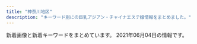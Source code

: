```yaml
---
title: "神奈川地区"
description: "キーワード別にの巨乳アジアン・チャイナエステ嬢情報をまとめました。"
---
```


新着画像と新着キーワードをまとめています。
2021年06月04日の情報です。

<DmmAffiliateIns />
<KeywordTable
  shops={
    [
    {
        "name": "\u6e05\u6c34\u6e7e",
        "station": "\u6e58\u5357\u53f0\u99c5\u897f\u53e3",
        "keywords": {},
        "img_links": [
            "http://vinerty.xyz/templets/default/picture/rec1.png",
            "http://vinerty.xyz/templets/default/picture/staff_t.jpg",
            "http://vinerty.xyz/uploads/210424/1-210424092F2349.jpg",
            "http://vinerty.xyz/uploads/210414/1-210414154313312.jpg",
            "http://vinerty.xyz/uploads/180620/1-1P62010154K00.png",
            "http://vinerty.xyz/uploads/210414/1-21041415424K61.jpg",
            "http://vinerty.xyz/uploads/180620/1-1P62010193X63.jpg",
            "http://vinerty.xyz/templets/default/picture/interior_t.jpg",
            "http://vinerty.xyz/uploads/210414/1-21041416305D18.jpg",
            "http://vinerty.xyz/uploads/210414/1-210414154346291.png",
            "http://vinerty.xyz/templets/default/picture/head.jpg",
            "http://vinerty.xyz/uploads/210414/1-2104141542145O.jpg",
            "http://vinerty.xyz/templets/default/picture/news.jpg"
        ],
        "url": "http://vinerty.xyz/"
    },
    {
        "img_links": [
            "http://tenshinokoi.es-come.net/girls/kana1.jpg",
            "http://tenshinokoi.es-come.net/img/sumire1.jpg",
            "http://tenshinokoi.es-come.net/girls/misaki1.jpg",
            "http://tenshinokoi.es-come.net/girls/risa1.jpg",
            "http://tenshinokoi.es-come.net/girls/hiromi1.jpg",
            "http://tenshinokoi.es-come.net/img/header02.jpg",
            "http://tenshinokoi.es-come.net/girls/riri1.jpg",
            "http://tenshinokoi.es-come.net/images/info2.jpg",
            "http://tenshinokoi.es-come.net/images/qr.jpg",
            "http://tenshinokoi.es-come.net/i/80/yuna1.jpg",
            "http://tenshinokoi.es-come.net/images/infobar.png",
            "http://tenshinokoi.es-come.net/i/120/sumire1.jpg",
            "http://tenshinokoi.es-come.net/img/header00.jpg",
            "http://tenshinokoi.es-come.net/i/80/risa1.jpg",
            "http://tenshinokoi.es-come.net/images/info1.jpg",
            "http://tenshinokoi.es-come.net/img/yuyu1.jpg",
            "http://tenshinokoi.es-come.net/i/120/yuyu1.jpg",
            "http://tenshinokoi.es-come.net/images/therapistbar.png",
            "http://tenshinokoi.es-come.net/img/risa1.jpg",
            "http://tenshinokoi.es-come.net/images/share/tel.png",
            "http://tenshinokoi.es-come.net/girls/yuki1.jpg",
            "http://tenshinokoi.es-come.net/img/header01.jpg",
            "http://tenshinokoi.es-come.net/images/shishubar.png",
            "http://tenshinokoi.es-come.net/girls/yurika1.jpg",
            "http://tenshinokoi.es-come.net/i/120/risa1.jpg",
            "http://tenshinokoi.es-come.net/images/share/sp-kp2.png",
            "http://tenshinokoi.es-come.net/girls/sumire1.jpg",
            "http://tenshinokoi.es-come.net/i/80/yuyu1.jpg",
            "http://tenshinokoi.es-come.net/images/share/pickup.png",
            "http://tenshinokoi.es-come.net/girls/yuyu1.jpg",
            "http://tenshinokoi.es-come.net/i/80/sumire1.jpg",
            "http://tenshinokoi.es-come.net/i/120/yuna1.jpg"
        ],
        "station": "\u8305\u30f6\u5d0e\u99c5\u5357\u53e3",
        "name": "\u5929\u4f7f\u306e\u604b",
        "url": "http://tenshinokoi.es-come.net/",
        "keywords": {}
    },
    {
        "url": "http://hana-tobira.xyz/",
        "keywords": {
            "C": 13
        },
        "img_links": [
            "http://hana-tobira.xyz/images/mobile.jpg",
            "http://hana-tobira.xyz/images/g4.jpg",
            "http://hana-tobira.xyz/images/tite-staff.jpg",
            "http://hana-tobira.xyz/images/end.png",
            "http://hana-tobira.xyz/images/g6.jpg",
            "http://hana-tobira.xyz/images/tite-link.jpg",
            "http://hana-tobira.xyz/images/tite-i.png",
            "http://hana-tobira.xyz/images/g2.jpg",
            "http://hana-tobira.xyz/images/g.jpg",
            "http://hana-tobira.xyz/images/g7.jpg",
            "http://hana-tobira.xyz/images/pickup_t.jpg",
            "http://hana-tobira.xyz/images/g5.jpg"
        ],
        "station": "JR\u85e4\u6ca2\u99c5\u5357\u53e3",
        "name": "\u82b1\u306e\u6249"
    },
    {
        "img_links": [
            "http://treat-rlx.com/pic/topimg3.png",
            "http://treat-rlx.com/img/ttl_staff.jpg",
            "http://treat-rlx.com/pic/topimg1.png",
            "http://treat-rlx.com/staff/aya/01mb.jpg",
            "http://treat-rlx.com/i/files/homeimg.jpg",
            "http://treat-rlx.com/staff/aya/01.jpg",
            "http://treat-rlx.com/pic/topimg2.png",
            "http://treat-rlx.com/img/ttl_mobile.png",
            "http://treat-rlx.com/pic/head.jpg",
            "http://treat-rlx.com/staff/mika/01.jpg",
            "http://treat-rlx.com/img/ttl_rec.png",
            "http://treat-rlx.com/pic/topimg4.png",
            "http://treat-rlx.com/pic/topimg5.png",
            "http://treat-rlx.com/staff/mika/01mb.jpg",
            "http://treat-rlx.com/img/att.png"
        ],
        "keywords": {
            "C": 11
        },
        "name": "\u798f\u7e01",
        "station": "\u5584\u884c\u99c5\u6771\u53e3",
        "url": "http://treat-rlx.com/"
    },
    {
        "station": "\u5929\u738b\u753a\u99c5\u5357\u53e3",
        "name": "\u990a\u751f\u5802",
        "keywords": {
            "C": 12
        },
        "img_links": [
            "http://es-treat.com/staff/emi/01.jpg",
            "http://es-treat.com/staff/remi/01mb.jpg",
            "http://es-treat.com/staff/rie/01mb.jpg",
            "http://es-treat.com/img/tel.jpg",
            "http://es-treat.com/pic/topimg1.jpg",
            "http://es-treat.com/staff/remi/01.jpg",
            "http://es-treat.com/staff/yuri/01mb.jpg",
            "http://es-treat.com/staff/nana/01mb.jpg",
            "http://es-treat.com/img/acs.jpg",
            "http://es-treat.com/pic/head.jpg",
            "http://es-treat.com/img/ttl_staff.png",
            "http://es-treat.com/staff/yuri/01.jpg",
            "http://es-treat.com/staff/nana/01.jpg",
            "http://es-treat.com/staff/emi/01mb.jpg",
            "http://es-treat.com/staff/rie/01.jpg"
        ],
        "url": "http://es-treat.com/"
    },
    {
        "img_links": [
            "http://es-hanabi.xyz/images/zi_staff.png",
            "http://es-hanabi.xyz/images/top.jpg",
            "http://es-hanabi.xyz/images/r5.jpg",
            "http://es-hanabi.xyz/images/g3.jpg",
            "http://es-hanabi.xyz/images/g0.jpg",
            "http://es-hanabi.xyz/images/r7.jpg",
            "http://es-hanabi.xyz/images/new1.jpg",
            "http://es-hanabi.xyz/images/r1.jpg",
            "http://es-hanabi.xyz/images/g1.jpg",
            "http://es-hanabi.xyz/images/mobile.png",
            "http://es-hanabi.xyz/images/r2.jpg",
            "http://es-hanabi.xyz/images/g2.jpg",
            "http://es-hanabi.xyz/images/r8.jpg",
            "http://es-hanabi.xyz/images/r6.jpg",
            "http://es-hanabi.xyz/images/g4.jpg",
            "http://es-hanabi.xyz/images/g5.jpg"
        ],
        "url": "http://es-hanabi.xyz/",
        "name": "\u30cf\u30ca\u30d3",
        "station": "JR\u5e73\u585a\u99c5\u897f\u53e3",
        "keywords": {
            "C": 7
        }
    },
    {
        "url": "https://174018370.wixsite.com/mysite-5/",
        "img_links": [
            "https://static.wixstatic.com/media/fa16f5_c5eb62e882bb4223841ed94f9c0e4c94~mv2.jpg",
            "https://static.wixstatic.com/media/fa16f5_86eb1c796f8c4331b4c38b69cda1b743~mv2.jpg",
            "https://static.wixstatic.com/media/fa16f5_10bb2bee15cc4bae8e5cb63703e45c70~mv2.jpg"
        ],
        "station": "JR\u85e4\u6ca2\u99c5\u5357\u53e3",
        "name": "\u30a2\u30eb\u30b9",
        "keywords": {
            "F": 1,
            "\u30bb\u30af\u30b7\u30fc": 5,
            "84": 4,
            "87": 5
        }
    },
    {
        "keywords": {},
        "img_links": [
            "http://www.hamabei.com/images/buttona_03.jpg",
            "http://www.hamabei.com/images/yuka1.jpg",
            "http://www.hamabei.com/images/giral009.jpg",
            "http://www.hamabei.com/images/giral014.jpg",
            "http://www.hamabei.com/images/buttona_05.jpg",
            "http://www.hamabei.com/images/buttona_07.jpg",
            "http://www.hamabei.com/images/miki1.jpg",
            "http://www.hamabei.com/images/nana1.jpg",
            "http://www.hamabei.com/images/kaori1.jpg",
            "http://www.hamabei.com/images/buttona_06.jpg",
            "http://www.hamabei.com/images/buttona_08.jpg",
            "http://www.hamabei.com/images/qr.jpg",
            "http://www.hamabei.com/images/giral015.jpg",
            "http://www.hamabei.com/images/giral012.jpg",
            "http://www.hamabei.com/images/giral007.jpg",
            "http://www.hamabei.com/images/buttona_04.jpg"
        ],
        "station": "JR\u8305\u30f6\u5d0e\u99c5\u5357\u53e3",
        "name": "\u6d5c\u8fba\u306e\u604b",
        "url": "http://www.hamabei.com/"
    },
    {
        "keywords": {
            "D": 15,
            "86": 12,
            "87": 3,
            "85": 3,
            "C": 3
        },
        "name": "\u8ffd\u6d5c\u30de\u30c3\u30b5\u30fc\u30b8",
        "img_links": [
            "http://oppama.iest.info/images/s_news.png",
            "http://oppama.iest.info/images/room5.jpg",
            "http://oppama.iest.info/photos/sites/10/2018/07/2018073109281759.jpg",
            "http://oppama.iest.info/photos/sites/10/2018/07/2018073109281797.jpg",
            "http://oppama.iest.info/photos/sites/10/2018/05/2018053009323372.jpg",
            "http://oppama.iest.info/images/room4.jpg",
            "http://oppama.iest.info/images/room6.jpg",
            "http://oppama.iest.info/images/s_news2.png",
            "http://oppama.iest.info/photos/sites/10/2018/05/2018053009323253.jpg",
            "http://oppama.iest.info/images/mobile.png",
            "http://oppama.iest.info/photos/sites/10/2018/05/2018053009323210.jpg",
            "http://oppama.iest.info/images/top.jpg",
            "http://oppama.iest.info/photos/sites/10/2018/05/2018053009323272.jpg",
            "http://oppama.iest.info/images/s_pick.png",
            "http://oppama.iest.info/images/l1.jpg",
            "http://cdn.dino-es.com/images/allpics/KL77e92f55838704c7de0a1eb6ca2a81a0/4ec1d6974658a8b101911755e5d05691.jpg",
            "http://cdn.dino-es.com/images/logo/150x40DinoEs.png",
            "http://cdn.dino-es.com/images/line.jpg",
            "http://oppama.iest.info/photos/sites/10/2018/07/2018073109281781.jpg",
            "http://oppama.iest.info/images/room3.jpg",
            "http://oppama.iest.info/images/room1.jpg",
            "http://oppama.iest.info/images/s_staff.jpg",
            "http://oppama.iest.info/photos/sites/10/2018/07/2018073109281695.jpg",
            "http://oppama.iest.info/images/room2.jpg",
            "http://oppama.iest.info/images/bj3.jpg",
            "http://oppama.iest.info/photos/sites/10/2018/07/2018073109281740.jpg"
        ],
        "url": "http://oppama.iest.info/",
        "station": "\u8ffd\u6d5c\u99c5"
    },
    {
        "keywords": {},
        "station": "\u79e6\u91ce\u99c5\u5317\u53e3",
        "name": "\u5143\u6c17\u3082\u308a\u3082\u308a",
        "img_links": [
            "http://genkimorimori.ies.bz/images/g7.jpg",
            "http://genkimorimori.ies.bz/images/s_cosplay.jpg",
            "http://genkimorimori.ies.bz/images/info2.jpg",
            "http://genkimorimori.ies.bz/images/g14.jpg",
            "http://genkimorimori.ies.bz/photos/sites/68/2021/04/2021042706555628.jpg",
            "http://genkimorimori.ies.bz/photos/sites/68/2020/12/2020121003212539.jpg",
            "http://genkimorimori.ies.bz/photos/sites/68/2021/03/2021031903185869.jpg",
            "http://genkimorimori.ies.bz/photos/sites/68/2021/01/2021011903470168.jpg",
            "http://genkimorimori.ies.bz/images/top.jpg",
            "http://genkimorimori.ies.bz/photos/sites/68/2020/12/2020120703525262.jpg",
            "http://genkimorimori.ies.bz/photos/sites/68/2020/11/2020110308572993.jpg",
            "http://genkimorimori.ies.bz/images/mobile.jpg",
            "http://genkimorimori.ies.bz/images/g11.jpg",
            "http://genkimorimori.ies.bz/photos/sites/68/2020/11/2020110308572868.jpg",
            "http://genkimorimori.ies.bz/images/s_link.jpg",
            "http://genkimorimori.ies.bz/images/dairy1.jpg",
            "http://genkimorimori.ies.bz/images/info.jpg",
            "http://genkimorimori.ies.bz/images/1.jpg",
            "http://genkimorimori.ies.bz/photos/sites/68/2020/12/202012150154361.jpg",
            "http://genkimorimori.ies.bz/photos/sites/68/2021/05/2021052907065867.jpg",
            "http://genkimorimori.ies.bz/images/s_staff.jpg",
            "http://genkimorimori.ies.bz/images/g13.jpg",
            "http://genkimorimori.ies.bz/images/2.jpg",
            "http://genkimorimori.ies.bz/images/g2.jpg",
            "http://genkimorimori.ies.bz/images/pick.jpg",
            "http://genkimorimori.ies.bz/images/g17.jpg",
            "http://genkimorimori.ies.bz/photos/sites/68/2020/12/2020120502191455.jpg",
            "http://genkimorimori.ies.bz/images/staff_bj3.jpg",
            "http://genkimorimori.ies.bz/photos/sites/68/2020/11/2020110308582485.jpg",
            "http://genkimorimori.ies.bz/images/news1.jpg",
            "http://genkimorimori.ies.bz/photos/sites/68/2020/11/2020112402100578.jpg",
            "http://genkimorimori.ies.bz/photos/sites/68/2020/11/2020112402100696.jpg",
            "http://genkimorimori.ies.bz/images/g3.jpg",
            "http://genkimorimori.ies.bz/images/g10.jpg",
            "http://genkimorimori.ies.bz/photos/sites/68/2020/11/2020110308572890.jpg",
            "http://genkimorimori.ies.bz/images/g1.jpg",
            "http://genkimorimori.ies.bz/photos/sites/68/2021/04/2021040109162539.jpg",
            "http://genkimorimori.ies.bz/photos/sites/68/2021/05/2021052907080294.jpg",
            "http://genkimorimori.ies.bz/images/g16.jpg",
            "http://genkimorimori.ies.bz/images/g15.jpg"
        ],
        "url": "http://genkimorimori.ies.bz/"
    },
    {
        "station": "JR\u6771\u6238\u585a\u99c5\u6771\u53e3",
        "keywords": {
            "D": 24,
            "87": 16,
            "88": 4,
            "86": 4
        },
        "img_links": [
            "http://www.hatsukoi.mensest.com/common/images/photo03.jpg",
            "http://www.hatsukoi.mensest.com/common/images/photo01.jpg",
            "http://www.hatsukoi.mensest.com/files/003.jpg",
            "http://www.hatsukoi.mensest.com/images/icon_staff.png",
            "http://www.hatsukoi.mensest.com/files/004.jpg",
            "http://www.hatsukoi.mensest.com/images/icon_top.png",
            "http://www.hatsukoi.mensest.com/images/mainImg_sub.jpg",
            "http://www.hatsukoi.mensest.com/images/icon_info.png",
            "http://www.hatsukoi.mensest.com/common/images/photo02.jpg",
            "http://www.hatsukoi.mensest.com/files/006.jpg",
            "http://www.hatsukoi.mensest.com/images/icon_tel.png",
            "http://www.hatsukoi.mensest.com/images/btn2.png",
            "http://www.hatsukoi.mensest.com/files/002.jpg",
            "http://www.hatsukoi.mensest.com/files/005.jpg",
            "http://www.hatsukoi.mensest.com/files/001.jpg"
        ],
        "url": "http://www.hatsukoi.mensest.com/",
        "name": "\u521d\u604b"
    },
    {
        "station": "JR\u6238\u585a\u99c5",
        "url": "http://www.sugoi.esturl.com/",
        "keywords": {
            "D": 36,
            "87": 36,
            "86": 12,
            "C": 12
        },
        "img_links": [
            "http://www.sugoi.esturl.com/files/003.jpg",
            "http://www.sugoi.esturl.com/files/002.jpg",
            "http://www.sugoi.esturl.com/images/maining.jpg",
            "http://www.sugoi.esturl.com/images/sp_tit_therapist.png",
            "http://www.sugoi.esturl.com/files/007.jpg",
            "http://www.sugoi.esturl.com/files/006.jpg",
            "http://www.sugoi.esturl.com/photo_news/upimg/70951608b5e693bbf5_0.jpg",
            "http://www.sugoi.esturl.com/images/img_tel.png",
            "http://www.sugoi.esturl.com/images/tit_therapist.png",
            "http://www.sugoi.esturl.com/files/005.jpg",
            "http://www.sugoi.esturl.com/photo_news/upimg/9825560a1fc08bf3dd_0.jpg",
            "http://www.sugoi.esturl.com/files/008.jpg",
            "http://www.sugoi.esturl.com/images/sp_top.jpg",
            "http://www.sugoi.esturl.com/files/001.jpg",
            "http://www.sugoi.esturl.com/images/sp_tit_new.png",
            "http://www.sugoi.esturl.com/photo_news/upimg/75643607cd8483a10c_0.jpg",
            "http://www.sugoi.esturl.com/files/004.jpg",
            "http://www.sugoi.esturl.com/images/tit_new.png",
            "http://www.sugoi.esturl.com/photo_news/upimg/5092060b9e64abf34d_0.jpg",
            "http://www.sugoi.esturl.com/images/top.jpg"
        ],
        "name": "\u3059\u3054\u3044\u7652\u3057"
    },
    {
        "keywords": {
            "E": 3,
            "D": 5,
            "85": 1,
            "87": 5,
            "C": 2,
            "86": 4
        },
        "name": "Fairy Ark",
        "station": "JR\u85e4\u6ca2\u99c5\u5357\u53e3",
        "url": "http://www.relax-fairyark.info/",
        "img_links": [
            "http://www.relax-fairyark.info/img/footbotton.png",
            "http://www.relax-fairyark.info/img/sta255.jpg",
            "http://www.relax-fairyark.info/img/st268.jpg",
            "http://www.relax-fairyark.info/img/sta268.jpg",
            "http://www.relax-fairyark.info/img/head.jpg",
            "http://www.relax-fairyark.info/img/st255.jpg",
            "http://www.relax-fairyark.info/img/nos.jpg",
            "http://www.relax-fairyark.info/img/sta260.jpg",
            "http://www.relax-fairyark.info/img/vlt.png",
            "http://www.relax-fairyark.info/img/sta220.jpg",
            "http://www.relax-fairyark.info/img/st220.jpg",
            "http://www.relax-fairyark.info/img/sta213.jpg",
            "http://www.relax-fairyark.info/img/tel.png",
            "http://www.relax-fairyark.info/img/st264.jpg",
            "http://www.relax-fairyark.info/img/st150.jpg",
            "http://www.relax-fairyark.info/img/st267.jpg",
            "http://www.relax-fairyark.info/img/st260.jpg",
            "http://www.relax-fairyark.info/img/botton.jpg",
            "http://www.relax-fairyark.info/img/sta223.jpg",
            "http://www.relax-fairyark.info/img/body2.jpg",
            "http://www.relax-fairyark.info/img/st1.jpg",
            "http://www.relax-fairyark.info/img/sta264.jpg",
            "http://www.relax-fairyark.info/img/st213.jpg",
            "http://www.relax-fairyark.info/img/sta150.jpg",
            "http://www.relax-fairyark.info/img/st223.jpg",
            "http://www.relax-fairyark.info/img/st0220.jpg",
            "http://www.relax-fairyark.info/img/sta267.jpg"
        ]
    },
    {
        "name": "\u30c6\u30a3\u30a2\u30e9",
        "url": "http://es-tiara.jpest.net/",
        "keywords": {},
        "station": "JR\u85e4\u6ca2\u99c5\u5357\u53e3",
        "img_links": [
            "http://es-tiara.jpest.net/uploads//sites/29/2020/11/new_01.jpg",
            "http://es-tiara.jpest.net/uploads//sites/29/elementor/thumbs/g4-p6y6qq3wrxh8tspq33egfgw92wnulh8652oaziwx4o.jpg",
            "http://es-tiara.jpest.net/uploads//sites/29/2021/05/g4.jpg",
            "http://es-tiara.jpest.net/uploads//sites/29/2021/05/g2.jpg",
            "http://es-tiara.jpest.net/uploads//sites/29/2021/05/g3.jpg",
            "http://es-tiara.jpest.net/uploads//sites/29/2020/11/liushu.png",
            "http://es-tiara.jpest.net/uploads//sites/29/2020/11/new_03.jpg",
            "http://es-tiara.jpest.net/uploads//sites/29/elementor/thumbs/g1-p6y6ogby9cdarq0icm1wwjj5eduwzt7ittx28ga660.jpg",
            "http://es-tiara.jpest.net/uploads//sites/29/2021/05/g1.jpg",
            "http://es-tiara.jpest.net/uploads//sites/29/2020/11/top-1.png",
            "http://es-tiara.jpest.net/uploads//sites/29/elementor/thumbs/g3-p6y6s5t17tg0kcmmp7qxqlulr3l1ctxeo6k0dqs9mg.jpg",
            "http://es-tiara.jpest.net/uploads//sites/29/elementor/thumbs/g2-p6y6me2p9fjnaj0de7ydxk9qgy0x3q0q7mdpblc9tk.jpg"
        ]
    },
    {
        "url": "http://www.cc-girl.work/",
        "keywords": {},
        "station": "\u4e0a\u5927\u5ca1\u99c5",
        "img_links": [
            "http://www.cc-girl.work/images/line.png",
            "http://www.cc-girl.work/images/sys3.jpg",
            "http://www.cc-girl.work/images/staff_t.jpg",
            "http://www.cc-girl.work/img/sizuka1.jpg",
            "http://www.cc-girl.work/images/2.jpg",
            "http://www.cc-girl.work/images/int1.jpg",
            "http://www.cc-girl.work/images/sys2.jpg",
            "http://www.cc-girl.work/img/momo1.jpg",
            "http://www.cc-girl.work/images/ac1.jpg",
            "http://www.cc-girl.work/img/yuki1.jpg",
            "http://www.cc-girl.work/images/10.jpg",
            "http://www.cc-girl.work/images/rec1.jpg",
            "http://www.cc-girl.work/images/1.jpg",
            "http://www.cc-girl.work/images/11.jpg",
            "http://www.cc-girl.work/images/8.jpg",
            "http://www.cc-girl.work/img/eri1.jpg",
            "http://www.cc-girl.work/images/6.jpg",
            "http://www.cc-girl.work/images/mobile.jpg",
            "http://www.cc-girl.work/images/5.jpg",
            "http://www.cc-girl.work/images/ta.jpg",
            "http://www.cc-girl.work/images/7.jpg",
            "http://www.cc-girl.work/img/kumi1.jpg",
            "http://www.cc-girl.work/images/interior_t.jpg",
            "http://www.cc-girl.work/img/yuri1.jpg",
            "http://www.cc-girl.work/img/mari1.jpg",
            "http://www.cc-girl.work/images/sys1.jpg",
            "http://www.cc-girl.work/img/miho1.jpg",
            "http://www.cc-girl.work/img/ai1.jpg",
            "http://www.cc-girl.work/images/3.jpg",
            "http://www.cc-girl.work/images/rec2.jpg",
            "http://www.cc-girl.work/img/yaya1.jpg",
            "http://www.cc-girl.work/images/9.jpg",
            "http://www.cc-girl.work/images/head.jpg",
            "http://www.cc-girl.work/images/news.jpg",
            "http://www.cc-girl.work/img/kaoru1.jpg",
            "http://www.cc-girl.work/images/4.jpg"
        ],
        "name": "yuyu-\u3086\u3046\u3086-"
    },
    {
        "name": "Candy",
        "station": "JR\u6771\u6238\u585a\u99c5\u6771\u53e3",
        "url": "http://candy.relaxjp.com/",
        "img_links": [
            "http://candy.relaxjp.com/css/nav/nav-003.png",
            "http://candy.relaxjp.com/css/nav/nav-006.png",
            "http://candy.relaxjp.com/css/osusume20.jpg",
            "http://candy.relaxjp.com/css/staff/staff005-a.png",
            "http://candy.relaxjp.com/images/slider1/001.jpg",
            "http://candy.relaxjp.com/images/slider1/003.jpg",
            "http://candy.relaxjp.com/css/nav/nav-001.png",
            "http://candy.relaxjp.com/css/tel.png",
            "http://candy.relaxjp.com/css/staff/staff002.png",
            "http://candy.relaxjp.com/css/staff/staff006-a.png",
            "http://candy.relaxjp.com/css/staff/staff003.png",
            "http://candy.relaxjp.com/css/staff/staff003-a.png",
            "http://candy.relaxjp.com/css/staff/staff004.png",
            "http://candy.relaxjp.com/css/nav/nav-002.png",
            "http://candy.relaxjp.com/css/top000001.png",
            "http://candy.relaxjp.com/css/staff/staff002-a.png",
            "http://candy.relaxjp.com/css/nav/nav-004.png",
            "http://candy.relaxjp.com/css/staff/staff005.png",
            "http://candy.relaxjp.com/css/staff/staff007.png",
            "http://candy.relaxjp.com/css/staff/staff0001.png",
            "http://candy.relaxjp.com/css/nav/nav-005.png",
            "http://candy.relaxjp.com/css/staff/staff007-a.png",
            "http://candy.relaxjp.com/css/staff/staff006.png",
            "http://candy.relaxjp.com/css/staff/staff004-a.png",
            "http://candy.relaxjp.com/css/staff/staff001-a.png"
        ],
        "keywords": {
            "87": 1,
            "89": 2,
            "85": 1,
            "C": 2,
            "88": 1,
            "90": 1,
            "D": 4
        }
    },
    {
        "name": "\u5eb7\u7f8e\uff5e\u30b3\u30a6\u30df\uff5e",
        "img_links": [
            "http://haruk.work/sp/images/int1.jpg",
            "http://haruk.work/img/yuna1.jpg",
            "http://haruk.work/sp/images/interior_t.jpg",
            "http://haruk.work/sp/menu/top.jpg",
            "http://haruk.work/sp/images/staff_t.jpg",
            "http://haruk.work/sp/images/int3.jpg",
            "http://haruk.work/sp/images/newsb.png",
            "http://haruk.work/sp/images/1.jpg",
            "http://haruk.work/sp/images/news.jpg",
            "http://haruk.work/images/line.png",
            "http://haruk.work/img/akari1.jpg",
            "http://haruk.work/sp/images/info.png",
            "http://haruk.work/images/rec1.png",
            "http://haruk.work/sp/images/info_t.jpg",
            "http://haruk.work/sp/images/rec2.jpg",
            "http://haruk.work/images/head.jpg",
            "http://haruk.work/images/int1.png",
            "http://haruk.work/sp/images/ac2.jpg",
            "http://haruk.work/images/info.png",
            "http://haruk.work/sp/images/int5.jpg",
            "http://haruk.work/sp/img/ayumi1.jpg",
            "http://haruk.work/sp/images/3.jpg",
            "http://haruk.work/images/interior_t.jpg",
            "http://haruk.work/images/3.jpg",
            "http://haruk.work/sp/images/int4.jpg",
            "http://haruk.work/sp/img/yuna1.jpg",
            "http://haruk.work/images/int2.png",
            "http://haruk.work/sp/images/footer.png",
            "http://haruk.work/images/rec2.jpg",
            "http://haruk.work/images/2.jpg",
            "http://haruk.work/sp/images/sys.png",
            "http://haruk.work/img/ayumi1.jpg",
            "http://haruk.work/images/ta.jpg",
            "http://haruk.work/sp/images/sms.jpg",
            "http://haruk.work/sp/images/ac1.jpg",
            "http://haruk.work/sp/images/int2.jpg",
            "http://haruk.work/sp/images/head.jpg",
            "http://haruk.work/images/sys.png",
            "http://haruk.work/images/staff_t.jpg",
            "http://haruk.work/images/sm.jpg",
            "http://haruk.work/images/tel.jpg",
            "http://haruk.work/sp/images/rec1.png",
            "http://haruk.work/sp/images/2.jpg",
            "http://haruk.work/sp/img/akari1.jpg",
            "http://haruk.work/sp/menu/staff.jpg",
            "http://haruk.work/sp/images/tel.jpg",
            "http://haruk.work/images/1.jpg",
            "http://haruk.work/images/news.png"
        ],
        "url": "http://haruk.work/",
        "station": "JR\u5927\u8239\u99c5\u6771\u53e3",
        "keywords": {}
    },
    {
        "url": "http://lavender-est.xyz/",
        "name": "\u30e9\u30d9\u30f3\u30c0\u30fc",
        "img_links": [
            "http://lavender-est.xyz/girl/5_1.jpg",
            "http://lavender-est.xyz/images/top01.jpg",
            "http://lavender-est.xyz/images/pro_girl_line.jpg",
            "http://lavender-est.xyz/images/twitter.jpg",
            "http://lavender-est.xyz/girl/11_1.jpg",
            "http://lavender-est.xyz/images/lr_02.jpg",
            "http://lavender-est.xyz/girl/5.jpg",
            "http://lavender-est.xyz/girl/15_1.jpg",
            "http://lavender-est.xyz/girl/2_1.jpg",
            "http://lavender-est.xyz/girl/4_1.jpg",
            "http://lavender-est.xyz/girl/no.jpg",
            "http://lavender-est.xyz/images/room/r4.jpg",
            "http://lavender-est.xyz/girl/9_1.jpg",
            "http://lavender-est.xyz/girl/10_1.jpg",
            "http://lavender-est.xyz/girl/5_3.jpg",
            "http://lavender-est.xyz/girl/10.jpg",
            "http://lavender-est.xyz/girl/9_2.jpg",
            "http://lavender-est.xyz/girl/14_1.jpg",
            "http://lavender-est.xyz/girl/2.jpg",
            "http://lavender-est.xyz/girl/6.jpg",
            "http://lavender-est.xyz/images/bar_staff.jpg",
            "http://lavender-est.xyz/girl/15.jpg",
            "http://lavender-est.xyz/girl/9.jpg",
            "http://lavender-est.xyz/girl/7_2.jpg",
            "http://lavender-est.xyz/girl/11.jpg",
            "http://lavender-est.xyz/girl/3.jpg",
            "http://lavender-est.xyz/girl/14.jpg",
            "http://lavender-est.xyz/images/room/r1.jpg",
            "http://lavender-est.xyz/girl/7.jpg",
            "http://lavender-est.xyz/girl/4.jpg",
            "http://lavender-est.xyz/girl/10_2.jpg",
            "http://lavender-est.xyz/images/room/r2.jpg",
            "http://lavender-est.xyz/girl/14_2.jpg",
            "http://lavender-est.xyz/images/room/r3.jpg",
            "http://lavender-est.xyz/girl/6_1.jpg",
            "http://lavender-est.xyz/girl/11_2.jpg",
            "http://lavender-est.xyz/i/girl/4.jpg",
            "http://lavender-est.xyz/girl/5_2.jpg",
            "http://lavender-est.xyz/girl/7_1.jpg",
            "http://lavender-est.xyz/images/tel.png",
            "http://lavender-est.xyz/girl/3_1.jpg",
            "http://lavender-est.xyz/images/mobile.png"
        ],
        "keywords": {},
        "station": "JR\u85e4\u6ca2\u99c5\u5357\u53e3"
    },
    {
        "keywords": {
            "85": 3,
            "86": 15,
            "D": 15,
            "E": 3
        },
        "img_links": [
            "http://tiffany1818.biz/images/evetop.png",
            "http://tiffany1818.biz/images/cg05.jpg",
            "http://tiffany1818.biz/images/top.png",
            "http://tiffany1818.biz/images/staff_s.png",
            "http://tiffany1818.biz/images/cg06.jpg",
            "http://tiffany1818.biz/images/cg03.jpg",
            "http://tiffany1818.biz/images/cg02.jpg",
            "http://tiffany1818.biz/images/cg01.jpg",
            "http://tiffany1818.biz/images/cg07.jpg",
            "http://tiffany1818.biz/images/news.png"
        ],
        "name": "\u5922\u306e\u8776\u3005",
        "station": "\u4e0a\u6c38\u8c37\u99c5",
        "url": "http://tiffany1818.biz/"
    },
    {
        "station": "JR\u5c0f\u7530\u539f\u99c5\u6771\u53e3",
        "url": "http://airi-est.xyz/",
        "img_links": [
            "http://airi-est.xyz/images/qr.jpg",
            "http://airi-est.xyz/girl/1.jpg",
            "http://airi-est.xyz/images/clear_line.png",
            "http://airi-est.xyz/images/room4.jpg",
            "http://airi-est.xyz/images/tel.png",
            "http://airi-est.xyz/images/sub_news.png",
            "http://airi-est.xyz/images/icon_call.png",
            "http://airi-est.xyz/images/room1.jpg",
            "http://airi-est.xyz/images/room2.jpg",
            "http://airi-est.xyz/images/room3.jpg",
            "http://airi-est.xyz/images/rec-top.jpg",
            "http://airi-est.xyz/images/sub_pickup.png",
            "http://airi-est.xyz/images/sub_staff.png",
            "http://airi-est.xyz/images/info.jpg",
            "http://airi-est.xyz/images/return.png",
            "http://airi-est.xyz/girl/3.jpg"
        ],
        "name": "\u591c\u6765\u9999",
        "keywords": {
            "C": 9
        }
    },
    {
        "img_links": [
            "http://onlyone-relax.xyz/images/cg07.jpg",
            "http://onlyone-relax.xyz/images/2.jpg",
            "http://onlyone-relax.xyz/images/cg08.jpg",
            "http://onlyone-relax.xyz/images/4.jpg",
            "http://onlyone-relax.xyz/images/cg09.jpg",
            "http://onlyone-relax.xyz/images/top.png",
            "http://onlyone-relax.xyz/images/cg05.jpg",
            "http://onlyone-relax.xyz/images/top2.png",
            "http://onlyone-relax.xyz/images/cg02.jpg",
            "http://onlyone-relax.xyz/images/cg03.jpg",
            "http://onlyone-relax.xyz/images/1.jpg",
            "http://onlyone-relax.xyz/images/cg10.jpg",
            "http://onlyone-relax.xyz/images/cg06.jpg",
            "http://onlyone-relax.xyz/images/qr.jpg",
            "http://onlyone-relax.xyz/images/cg01.jpg",
            "http://onlyone-relax.xyz/images/cg04.jpg",
            "http://onlyone-relax.xyz/images/spacer300x450.png"
        ],
        "keywords": {
            "F": 8,
            "E": 8,
            "D": 61,
            "C": 8
        },
        "url": "http://onlyone-relax.xyz/",
        "station": "JR\u5c0f\u7530\u539f\u99c5\u897f\u53e3",
        "name": "\u30ad\u30e5\u30fc\u30c8"
    },
    {
        "name": "\u61a9",
        "station": "\u8ffd\u6d5c\u99c5",
        "img_links": [
            "http://ikoi.esjp.xyz/girl/4.jpg",
            "http://ikoi.esjp.xyz/i/img/photo04.jpg",
            "http://ikoi.esjp.xyz/img/room/photo01.jpg",
            "http://ikoi.esjp.xyz/img/room/photo02.jpg",
            "http://ikoi.esjp.xyz/img/lr_01.jpg",
            "http://ikoi.esjp.xyz/img/qr.jpg",
            "http://ikoi.esjp.xyz/girl/5.jpg",
            "http://ikoi.esjp.xyz/img/rec_top.png",
            "http://ikoi.esjp.xyz/img/059.png",
            "http://ikoi.esjp.xyz/i/img/photo01.jpg",
            "http://ikoi.esjp.xyz/img/capinfo.jpg",
            "http://ikoi.esjp.xyz/i/img/photo03.jpg",
            "http://ikoi.esjp.xyz/img/lr_02.jpg",
            "http://ikoi.esjp.xyz/i/img/photo02.jpg",
            "http://ikoi.esjp.xyz/girl/2.jpg",
            "http://ikoi.esjp.xyz/img/pro_girl_line.jpg",
            "http://ikoi.esjp.xyz/img/sub_staff.jpg",
            "http://ikoi.esjp.xyz/img/top_pickback.png",
            "http://ikoi.esjp.xyz/i/img/photo05.jpg",
            "http://ikoi.esjp.xyz/img/room/photo04.jpg",
            "http://ikoi.esjp.xyz/i/img/photo06.jpg",
            "http://ikoi.esjp.xyz/girl/1.jpg",
            "http://ikoi.esjp.xyz/img/room/photo03.jpg",
            "http://ikoi.esjp.xyz/img/room/photo05.jpg",
            "http://ikoi.esjp.xyz/girl/6.jpg",
            "http://ikoi.esjp.xyz/girl/3.jpg",
            "http://ikoi.esjp.xyz/img/room/photo06.jpg"
        ],
        "url": "http://ikoi.esjp.xyz/",
        "keywords": {}
    },
    {
        "name": "\u6843\u9999",
        "img_links": [
            "http://esthe-massage.pw/img/cg02.jpg",
            "http://esthe-massage.pw/img/m5.jpg",
            "http://esthe-massage.pw/img/m4.jpg",
            "http://esthe-massage.pw/img/cg03.jpg",
            "http://esthe-massage.pw/img/stan.png",
            "http://esthe-massage.pw/img/m1.jpg",
            "http://esthe-massage.pw/img/m60.jpg",
            "http://esthe-massage.pw/img/m30.jpg",
            "http://esthe-massage.pw/img/noo.png",
            "http://esthe-massage.pw/img/m6.jpg",
            "http://esthe-massage.pw/img/m10.jpg",
            "http://esthe-massage.pw/img/cg05.jpg",
            "http://esthe-massage.pw/img/cg04.jpg",
            "http://esthe-massage.pw/img/cg01.jpg",
            "http://esthe-massage.pw/img/m2.jpg",
            "http://esthe-massage.pw/img/m3.jpg",
            "http://esthe-massage.pw/img/m20.jpg",
            "http://esthe-massage.pw/img/top.jpg",
            "http://esthe-massage.pw/img/no.png",
            "http://esthe-massage.pw/img/fla.jpg"
        ],
        "url": "http://esthe-massage.pw/",
        "station": "JR\u5e73\u585a\u99c5",
        "keywords": {
            "87": 1,
            "86": 3,
            "D": 3,
            "85": 1,
            "E": 2
        }
    },
    {
        "station": "JR\u5e73\u585a\u99c5\u5317\u53e3",
        "url": "http://sui-en.work/",
        "img_links": [
            "http://sui-en.work/images/int3.png",
            "http://sui-en.work/images/sys1.jpg",
            "http://sui-en.work/images/b1.jpg",
            "http://sui-en.work/images/1.png",
            "http://sui-en.work/images/staff_t.png",
            "http://sui-en.work/images/interior_t.png",
            "http://sui-en.work/images/head.jpg",
            "http://sui-en.work/images/int1.png",
            "http://sui-en.work/images/4.png",
            "http://sui-en.work/images/int2.png",
            "http://sui-en.work/img/kaori1.jpg",
            "http://sui-en.work/images/news.jpg",
            "http://sui-en.work/images/sys2.jpg",
            "http://sui-en.work/images/2.png",
            "http://sui-en.work/images/3.png",
            "http://sui-en.work/images/tr.jpg",
            "http://sui-en.work/images/b2.jpg",
            "http://sui-en.work/img/yuki1.jpg",
            "http://sui-en.work/images/sys3.png",
            "http://sui-en.work/images/info.jpg",
            "http://sui-en.work/img/hana1.jpg",
            "http://sui-en.work/images/ta.jpg",
            "http://sui-en.work/img/sena1.jpg",
            "http://sui-en.work/images/mobile.jpg"
        ],
        "name": "\u968f\u7e01",
        "keywords": {}
    },
    {
        "img_links": [
            "http://vinntuy.xyz/static/picture/room4.jpg",
            "http://vinntuy.xyz/static/picture/room2.jpg",
            "http://vinntuy.xyz/static/picture/room1.jpg",
            "http://vinntuy.xyz/uploads/210401/1-210401144410258.jpg",
            "http://vinntuy.xyz/uploads/210401/1-210401144331M4.jpg",
            "http://vinntuy.xyz/uploads/210412/1-2104121Q114L2.jpg",
            "http://vinntuy.xyz/static/picture/mobile.jpg",
            "http://vinntuy.xyz/uploads/210401/1-2104011443001G.jpg",
            "http://vinntuy.xyz/static/picture/s_staff.png",
            "http://vinntuy.xyz/static/picture/top.png",
            "http://vinntuy.xyz/static/picture/room3.jpg",
            "http://vinntuy.xyz/static/picture/s1.jpg",
            "http://vinntuy.xyz/static/picture/s3.jpg",
            "http://vinntuy.xyz/static/picture/news.png"
        ],
        "keywords": {},
        "station": "JR\u85e4\u6ca2\u99c5\u5357\u53e3",
        "name": "Honeyroom",
        "url": "http://vinntuy.xyz/"
    },
    {
        "keywords": {},
        "name": "\u60a0\u697d",
        "url": "http://yu-raku.info/",
        "station": "JR\u5927\u8239\u99c5\u6771\u53e3",
        "img_links": [
            "http://yu-raku.info/images/bar-info.png",
            "http://yu-raku.info/images/bar-cover.png",
            "http://yu-raku.info/images/bar-therapist.png",
            "http://yu-raku.info/images/bar-interior.png",
            "http://yu-raku.info/staff/s-emi5.jpg",
            "http://yu-raku.info/staff/s-emi4.jpg",
            "http://yu-raku.info/staff/s-kana1.jpg",
            "http://yu-raku.info/images/sm-cam30min.png",
            "http://yu-raku.info/images/b-interior.jpg",
            "http://yu-raku.info/images/cam30min.png",
            "http://yu-raku.info/staff/s-miki1.jpg",
            "http://yu-raku.info/staff/s-niri1.jpg",
            "http://yu-raku.info/sp/images/b-tel.png",
            "http://yu-raku.info/staff/s-yuko1.jpg",
            "http://yu-raku.info/images/bar-cam.png",
            "http://yu-raku.info/images/c-top0.png",
            "http://yu-raku.info/staff/s-emi3.jpg",
            "http://yu-raku.info/sp/images/bar-cover.png",
            "http://yu-raku.info/images/fotter.jpg",
            "http://yu-raku.info/images/pic-interior.png",
            "http://yu-raku.info/staff/s-nana1.jpg",
            "http://yu-raku.info/sp/images/bar-cam.png",
            "http://yu-raku.info/images/c-therapist0.png",
            "http://yu-raku.info/staff/s-sayuri1.jpg"
        ]
    },
    {
        "keywords": {
            "C": 6
        },
        "station": "JR\u5e73\u585a\u99c5\u897f\u53e3",
        "name": "\u693f",
        "img_links": [
            "http://o-jp.com/tsubaki/images/t_discount.jpg",
            "http://o-jp.com/tsubaki/images/mimi1.jpg",
            "http://o-jp.com/tsubaki/images/t_mobile.jpg",
            "http://o-jp.com/tsubaki/images/photo01.jpg",
            "http://o-jp.com/tsubaki/images/photo03.jpg",
            "http://o-jp.com/tsubaki/images/index_enter.jpg",
            "http://o-jp.com/tsubaki/images/photo04.jpg",
            "http://o-jp.com/tsubaki/images/photo02.jpg"
        ],
        "url": "http://o-jp.com/tsubaki/"
    },
    {
        "url": "http://www.huyo.work/",
        "name": "\u3075\u3088\u3046",
        "keywords": {},
        "station": "JR\u5e73\u585a\u99c5\u5317\u53e3",
        "img_links": [
            "http://www.huyo.work/img/sora1.jpg",
            "http://www.huyo.work/img/hana1.jpg",
            "http://www.huyo.work/images/head.jpg",
            "http://www.huyo.work/img/mayu1.jpg",
            "http://www.huyo.work/images/staff_t.jpg",
            "http://www.huyo.work/images/sys2.jpg",
            "http://www.huyo.work/images/mobile.jpg",
            "http://www.huyo.work/img/ayumi1.jpg",
            "http://www.huyo.work/images/7.jpg",
            "http://www.huyo.work/images/3.jpg",
            "http://www.huyo.work/images/2.jpg",
            "http://www.huyo.work/images/news.jpg",
            "http://www.huyo.work/images/1.jpg",
            "http://www.huyo.work/images/int2.jpg",
            "http://www.huyo.work/images/4.jpg",
            "http://www.huyo.work/img/nana1.jpg",
            "http://www.huyo.work/images/interior_t.jpg",
            "http://www.huyo.work/images/5.jpg",
            "http://www.huyo.work/images/line.png",
            "http://www.huyo.work/images/8.jpg",
            "http://www.huyo.work/img/mimi1.jpg",
            "http://www.huyo.work/img/riri1.jpg",
            "http://www.huyo.work/images/info.jpg",
            "http://www.huyo.work/images/sys1.jpg",
            "http://www.huyo.work/images/int1.jpg"
        ]
    },
    {
        "name": "\u591c\u8776",
        "img_links": [
            "http://yacho.est-u.com/images/index_02.jpg",
            "http://yacho.est-u.com/images/index_07.jpg",
            "http://yacho.est-u.com/images/index_17.jpg",
            "http://yacho.est-u.com/images/index_14.jpg",
            "http://yacho.est-u.com/images/k2.jpg",
            "http://yacho.est-u.com/images/index_15.jpg",
            "http://yacho.est-u.com/images/1.jpg",
            "http://yacho.est-u.com/images/index_01.jpg",
            "http://yacho.est-u.com/images/index_05.jpg",
            "http://yacho.est-u.com/images/k1.jpg",
            "http://yacho.est-u.com/images/index_03.jpg",
            "http://yacho.est-u.com/images/staff_01.jpg",
            "http://yacho.est-u.com/images/index_12.jpg",
            "http://yacho.est-u.com/images/3.jpg",
            "http://yacho.est-u.com/images/5.jpg",
            "http://yacho.est-u.com/images/2.jpg",
            "http://yacho.est-u.com/images/index_10.jpg",
            "http://yacho.est-u.com/images/4.jpg",
            "http://yacho.est-u.com/images/staff_03.jpg",
            "http://yacho.est-u.com/images/index_06.jpg",
            "http://yacho.est-u.com/images/index_04.jpg",
            "http://yacho.est-u.com/images/6.jpg"
        ],
        "url": "http://yacho.est-u.com/",
        "station": "JR\u85e4\u6ca2\u99c5\u5357\u53e3",
        "keywords": {}
    },
    {
        "name": "\u3055\u304f\u3089",
        "url": "http://hoguraku.info/",
        "station": "JR\u5927\u8239\u99c5\u6771\u53e3",
        "img_links": [
            "http://hoguraku.info/_src/22296697/pup.png",
            "http://hoguraku.info/_src/22294025/1_20180513213551260.jpg",
            "http://hoguraku.info/staff-4.jpg",
            "http://hoguraku.info/_src/37673393/wechatimg98.jpg",
            "http://hoguraku.info/_src/22266487/navi_02.png",
            "http://hoguraku.info/_src/22294024/1_20180513213551260.jpg",
            "http://hoguraku.info/_src/22266494/navi2_05.png",
            "http://hoguraku.info/_src/25168346/staff-2_20180823215120776.jpg",
            "http://hoguraku.info/_src/22266491/navi_04.png",
            "http://hoguraku.info/_src/22266524/wechatimg96_20191205204603604.jpg",
            "http://hoguraku.info/_src/22266495/navi_06.png",
            "http://hoguraku.info/_src/22294026/wechatimg239.jpg",
            "http://hoguraku.info/_src/22293820/wechatimg744.jpg",
            "http://hoguraku.info/_src/22294029/3_20180513213551306.jpg",
            "http://hoguraku.info/_src/22293601/newspinkup.png",
            "http://hoguraku.info/staff-2.jpg",
            "http://hoguraku.info/staff-1.jpg",
            "http://hoguraku.info/_src/55131553/img20210408153832112943.png",
            "http://hoguraku.info/_src/22266485/navi_01.png",
            "http://hoguraku.info/_src/22294027/wechatimg239.jpg",
            "http://hoguraku.info/_src/22294030/wechatimg175.jpg",
            "http://hoguraku.info/_src/22293865/sign.png",
            "http://hoguraku.info/_src/22294031/wechatimg175.jpg",
            "http://hoguraku.info/_src/22266493/navi_05.png",
            "http://hoguraku.info/_src/22294409/img20180513220122069421.png",
            "http://hoguraku.info/staff-3.jpg",
            "http://hoguraku.info/_src/22266489/navi_03.png",
            "http://hoguraku.info/_src/22296687/pup.png",
            "http://hoguraku.info/_src/22266488/navi2_02.png",
            "http://hoguraku.info/_src/22266486/navi2_01.png",
            "http://hoguraku.info/_src/22266400/wechatimg94_20191205204136458.jpg",
            "http://hoguraku.info/_src/22266496/navi2_06.png",
            "http://hoguraku.info/_src/22293610/pup.png",
            "http://hoguraku.info/_src/22266492/navi2_04.png",
            "http://hoguraku.info/_src/22293781/sign.png",
            "http://hoguraku.info/_src/22266490/navi2_03.png",
            "http://hoguraku.info/_src/22266398/img20180513214352559347.png",
            "http://hoguraku.info/_src/22296695/pup.png",
            "http://hoguraku.info/_src/22294028/3_20180513213551306.jpg"
        ],
        "keywords": {}
    },
    {
        "name": "\u85ab",
        "keywords": {},
        "url": "http://f-kaori.work/",
        "img_links": [
            "http://f-kaori.work/sp/images/news.png",
            "http://f-kaori.work/sp/images/sisu_t.png",
            "http://f-kaori.work/img/risa1.jpg",
            "http://f-kaori.work/sp/img/risa1.jpg",
            "http://f-kaori.work/sp/images/6.jpg",
            "http://f-kaori.work/sp/img/yumi1.jpg",
            "http://f-kaori.work/img/yaya1.jpg",
            "http://f-kaori.work/sp/images/9.jpg",
            "http://f-kaori.work/images/concept.png",
            "http://f-kaori.work/images/9.jpg",
            "http://f-kaori.work/img/emi1.jpg",
            "http://f-kaori.work/images/7.jpg",
            "http://f-kaori.work/sp/menu/interior.jpg",
            "http://f-kaori.work/sp/images/rec3.png",
            "http://f-kaori.work/sp/img/emi1.jpg",
            "http://f-kaori.work/images/6.jpg",
            "http://f-kaori.work/sp/images/rec1.png",
            "http://f-kaori.work/sp/images/int1.png",
            "http://f-kaori.work/sp/images/head.jpg",
            "http://f-kaori.work/sp/img/sora1.jpg",
            "http://f-kaori.work/images/8.jpg",
            "http://f-kaori.work/images/mobile.jpg",
            "http://f-kaori.work/sp/images/1.jpg",
            "http://f-kaori.work/sp/images/top.jpg",
            "http://f-kaori.work/images/interior_t.jpg",
            "http://f-kaori.work/sp/img/yoka1.jpg",
            "http://f-kaori.work/sp/images/10.jpg",
            "http://f-kaori.work/sp/images/7.jpg",
            "http://f-kaori.work/images/staff_t.jpg",
            "http://f-kaori.work/images/head.jpg",
            "http://f-kaori.work/img/sasa1.jpg",
            "http://f-kaori.work/img/yoka1.jpg",
            "http://f-kaori.work/sp/menu/top.jpg",
            "http://f-kaori.work/images/sisu_t.jpg",
            "http://f-kaori.work/sp/images/interior_t.jpg",
            "http://f-kaori.work/images/rec2.jpg",
            "http://f-kaori.work/sp/images/footer.png",
            "http://f-kaori.work/sp/img/yaya1.jpg",
            "http://f-kaori.work/images/int2.png",
            "http://f-kaori.work/sp/images/pc.jpg",
            "http://f-kaori.work/sp/images/8.jpg",
            "http://f-kaori.work/sp/images/rec2.jpg",
            "http://f-kaori.work/images/int1.png",
            "http://f-kaori.work/images/line.png",
            "http://f-kaori.work/img/yumi1.jpg",
            "http://f-kaori.work/images/1.jpg",
            "http://f-kaori.work/sp/images/11.jpg",
            "http://f-kaori.work/sp/images/tel.jpg",
            "http://f-kaori.work/images/news.png",
            "http://f-kaori.work/img/sora1.jpg",
            "http://f-kaori.work/sp/images/topgirl.png",
            "http://f-kaori.work/sp/images/sisu.jpg",
            "http://f-kaori.work/images/rec1.png",
            "http://f-kaori.work/sp/images/int2.png",
            "http://f-kaori.work/sp/images/newsb.png",
            "http://f-kaori.work/images/sisu.png",
            "http://f-kaori.work/images/sm.jpg",
            "http://f-kaori.work/images/10.jpg",
            "http://f-kaori.work/sp/images/staff_t.jpg",
            "http://f-kaori.work/sp/img/sasa1.jpg",
            "http://f-kaori.work/sp/images/sys.png",
            "http://f-kaori.work/sp/menu/staff.jpg",
            "http://f-kaori.work/images/11.jpg",
            "http://f-kaori.work/images/sys.png"
        ],
        "station": "JR\u85e4\u6ca2\u99c5\u5357\u53e3"
    },
    {
        "keywords": {},
        "station": "\u9db4\u5dfb\u6e29\u6cc9\u99c5\u5317\u53e3",
        "img_links": [],
        "name": "\u30a2\u30ed\u30a8",
        "url": "http://oil.abnavi.info/"
    },
    {
        "url": "http://izumi.ests.jp/",
        "station": "\u6e58\u5357\u53f0\u99c5\u897f\u53e3",
        "img_links": [
            "http://izumi.ests.jp/images/room4.jpg",
            "http://izumi.ests.jp/images/top.jpg",
            "http://izumi.ests.jp/images/s_news.jpg",
            "http://izumi.ests.jp/images/room3.jpg",
            "http://izumi.ests.jp/images/room2.jpg",
            "http://izumi.ests.jp/images/room1.jpg",
            "http://izumi.ests.jp/photos/sites/54/2021/05/2021052103244595.jpg",
            "http://izumi.ests.jp/photos/sites/54/2020/12/2020121307073529.jpg",
            "http://izumi.ests.jp/images/info.jpg",
            "http://izumi.ests.jp/images/s1.jpg",
            "http://izumi.ests.jp/photos/sites/54/2020/07/2020070605483923.jpg",
            "http://izumi.ests.jp/photos/sites/54/2020/09/2020092004565418.jpg",
            "http://izumi.ests.jp/images/service2.jpg",
            "http://izumi.ests.jp/images/s3.jpg",
            "http://izumi.ests.jp/photos/sites/54/2019/10/2019100205592997.jpg",
            "http://izumi.ests.jp/images/service4.jpg",
            "http://izumi.ests.jp/photos/sites/54/2020/05/2020051209400132.jpg",
            "http://izumi.ests.jp/photos/sites/54/2019/10/2019100205593058.jpg",
            "http://izumi.ests.jp/images/info2.jpg",
            "http://izumi.ests.jp/images/mobile.jpg",
            "http://izumi.ests.jp/images/service1.jpg",
            "http://izumi.ests.jp/images/service3.jpg"
        ],
        "name": "\u6e58\u5357\u604b",
        "keywords": {
            "85": 40,
            "C": 8,
            "87": 8,
            "E": 8,
            "86": 8,
            "D": 40
        }
    },
    {
        "name": "\u9e97",
        "url": "http://es-rei.work/",
        "img_links": [
            "http://es-rei.work/_src/34124118/wechatimg26_20200914183556350.jpg",
            "http://es-rei.work/_src/26747218/line1.jpg",
            "http://es-rei.work/5.jpg",
            "http://es-rei.work/_src/34041600/line3.png",
            "http://es-rei.work/_src/26747292/wechatimg202.jpg",
            "http://es-rei.work/_src/26838174/line.png",
            "http://es-rei.work/_src/26747202/list_03.png",
            "http://es-rei.work/_src/26747207/navi2_03.png",
            "http://es-rei.work/_src/26747126/base_01.png",
            "http://es-rei.work/1.jpg",
            "http://es-rei.work/_src/34041597/wechatimg26_20200914183556350.jpg",
            "http://es-rei.work/_src/26747231/line1.jpg",
            "http://es-rei.work/_src/26747208/navi2_04.png",
            "http://es-rei.work/_src/47863241/05859f21726dfcef9faa9bab12a2595.jpg",
            "http://es-rei.work/_src/26747205/navi2_01.png",
            "http://es-rei.work/_src/26747304/line1.jpg",
            "http://es-rei.work/_src/26747227/line3.png",
            "http://es-rei.work/_src/26747222/line3.png",
            "http://es-rei.work/_src/26747206/navi2_02.png",
            "http://es-rei.work/_src/26838158/wechatimg75.jpg",
            "http://es-rei.work/_src/26838160/line.png",
            "http://es-rei.work/_src/26747289/wechatimg77.jpg",
            "http://es-rei.work/_src/26747153/base_01.png",
            "http://es-rei.work/_src/47863244/line1.jpg",
            "http://es-rei.work/_src/26747229/line1.jpg",
            "http://es-rei.work/_src/34041596/05859f21726dfcef9faa9bab12a2595.jpg",
            "http://es-rei.work/_src/26747209/navi2_05.png",
            "http://es-rei.work/_src/26747226/line3.png",
            "http://es-rei.work/_src/26747302/wechatimg204.jpg",
            "http://es-rei.work/_src/47863108/wechatimg26_20200914183556350.jpg",
            "http://es-rei.work/2.jpg",
            "http://es-rei.work/_src/26747187/base_03.png",
            "http://es-rei.work/_src/26824435/cam2.png",
            "http://es-rei.work/_src/26747185/base_01.png",
            "http://es-rei.work/_src/26747288/line3.png",
            "http://es-rei.work/_src/26824216/b0131b16446464e537eff864d8f041bb.jpg",
            "http://es-rei.work/_src/26747170/base_01.png",
            "http://es-rei.work/_src/47863239/line3.png",
            "http://es-rei.work/_src/26747204/list_05.png",
            "http://es-rei.work/4.jpg",
            "http://es-rei.work/_src/47863242/100054276feb8d8cef3ac5199531cfe.jpg",
            "http://es-rei.work/_src/26747294/line3.png",
            "http://es-rei.work/_src/26838155/wechatimg202.jpg",
            "http://es-rei.work/_src/26747132/line1.jpg",
            "http://es-rei.work/_src/26747093/_igp4295.jpg",
            "http://es-rei.work/_src/34041599/line3.png",
            "http://es-rei.work/3.jpg",
            "http://es-rei.work/_src/26747086/base_01.png",
            "http://es-rei.work/_src/26747158/base_03.png",
            "http://es-rei.work/_src/26747199/sign.png",
            "http://es-rei.work/_src/26747287/line3.png",
            "http://es-rei.work/_src/26838156/wechatimg204.jpg",
            "http://es-rei.work/_src/26791051/_dsf9446.jpg",
            "http://es-rei.work/_src/26747141/base_03.png",
            "http://es-rei.work/_src/47863240/line3.png",
            "http://es-rei.work/_src/34041693/line1.jpg",
            "http://es-rei.work/_src/26747296/line1.jpg",
            "http://es-rei.work/_src/26747300/line3.png",
            "http://es-rei.work/_src/26747089/51d8ecbee4cc2935f070c539c37ded71.jpg",
            "http://es-rei.work/_src/26791115/_igp4263.jpg",
            "http://es-rei.work/_src/26791053/_dsf9449.jpg",
            "http://es-rei.work/_src/26747203/list_04.png",
            "http://es-rei.work/_src/26747225/wechatimg75.jpg",
            "http://es-rei.work/_src/26747301/line3.png",
            "http://es-rei.work/_src/26747223/line3.png",
            "http://es-rei.work/_src/26747114/base_03.png",
            "http://es-rei.work/_src/26838157/wechatimg77.jpg",
            "http://es-rei.work/_src/26747173/base_03.png",
            "http://es-rei.work/_src/26790995/wechatimg38_20181018221746252.jpg",
            "http://es-rei.work/_src/26747293/line3.png",
            "http://es-rei.work/_src/26747200/list_01.png",
            "http://es-rei.work/_src/26791049/_dsf9442.jpg",
            "http://es-rei.work/_src/26747201/list_02.png",
            "http://es-rei.work/_src/26747210/navi2_06.png",
            "http://es-rei.work/_src/26838136/news.jpg",
            "http://es-rei.work/_src/26747221/wechatimg164_1.jpg"
        ],
        "keywords": {
            "83": 4,
            "89": 2,
            "86": 4,
            "85": 2
        },
        "station": "JR\u85e4\u6ca2\u99c5\u5357\u53e3"
    },
    {
        "img_links": [
            "http://www.sh-riraku77.site/plus/images/room3.jpg",
            "http://www.sh-riraku77.site/uploads/210325/1-210325133926495.jpg",
            "http://www.sh-riraku77.site/picture/top23.png",
            "http://www.sh-riraku77.site/plus/images/room2.jpg",
            "http://www.sh-riraku77.site/picture/top22.png",
            "http://www.sh-riraku77.site/picture/photo3.png",
            "http://www.sh-riraku77.site/picture/i_therapist.png",
            "http://www.sh-riraku77.site/uploads/201021/1-201021141K3252.jpg",
            "http://www.sh-riraku77.site/picture/s_staff.png",
            "http://www.sh-riraku77.site/picture/end.png",
            "http://www.sh-riraku77.site/plus/images/room4.jpg",
            "http://www.sh-riraku77.site/picture/s_new.png",
            "http://www.sh-riraku77.site/plus/images/room1.jpg"
        ],
        "keywords": {},
        "station": "JR\u65b0\u6749\u7530\u99c5\u897f\u53e3",
        "name": "\u82b1\u306e\u604b",
        "url": "http://www.sh-riraku77.site/"
    },
    {
        "keywords": {},
        "name": "\u83ef\u84ee",
        "station": "JR\u8305\u30f6\u5d0e\u99c5\u5317\u53e3",
        "url": "http://karen.ies.fun/",
        "img_links": []
    },
    {
        "url": "http://hiratsuka-est.com/",
        "name": "\u3055\u308f\u3084\u304b",
        "img_links": [
            "http://hiratsuka-est.com/images/g1.jpg",
            "http://hiratsuka-est.com/images/banna2.jpg",
            "http://hiratsuka-est.com/images/top.jpg",
            "http://hiratsuka-est.com/images/r6.jpg",
            "http://hiratsuka-est.com/images/new1.jpg",
            "http://hiratsuka-est.com/images/banna.jpg",
            "http://hiratsuka-est.com/images/r4.jpg",
            "http://hiratsuka-est.com/images/zi-faq.png",
            "http://hiratsuka-est.com/images/zi-staff.png",
            "http://hiratsuka-est.com/images/rina.jpg",
            "http://hiratsuka-est.com/images/g4.jpg",
            "http://hiratsuka-est.com/images/chc.jpg",
            "http://hiratsuka-est.com/images/r1.jpg",
            "http://hiratsuka-est.com/images/zi-link.png",
            "http://hiratsuka-est.com/images/g2.jpg",
            "http://hiratsuka-est.com/images/tiao2.jpg",
            "http://hiratsuka-est.com/images/r3.jpg",
            "http://hiratsuka-est.com/images/right.jpg",
            "http://hiratsuka-est.com/images/ll1.jpg",
            "http://hiratsuka-est.com/images/left.jpg",
            "http://hiratsuka-est.com/images/r7.jpg",
            "http://hiratsuka-est.com/images/r5.jpg",
            "http://hiratsuka-est.com/images/banna1.jpg",
            "http://hiratsuka-est.com/images/tel.jpg",
            "http://hiratsuka-est.com/images/rr1.jpg",
            "http://hiratsuka-est.com/images/r9.jpg",
            "http://hiratsuka-est.com/images/r8.jpg",
            "http://hiratsuka-est.com/images/g0.jpg",
            "http://hiratsuka-est.com/images/g3.jpg",
            "http://hiratsuka-est.com/images/mi.jpg"
        ],
        "keywords": {},
        "station": "JR\u5e73\u585a\u99c5\u5317\u53e3"
    },
    {
        "url": "https://fuwafuwa-girl.jpn.vin/",
        "keywords": {
            "C": 13,
            "88": 5,
            "E": 10,
            "D": 10,
            "87": 10,
            "85": 5
        },
        "station": "\u4e0a\u5927\u5ca1\u99c5",
        "img_links": [
            "https://fuwafuwa-girl.jpn.vin/images/mobile.jpg",
            "https://fuwafuwa-girl.jpn.vin/images/m7.jpg",
            "https://fuwafuwa-girl.jpn.vin/images/s_staff.png",
            "https://fuwafuwa-girl.jpn.vin/images/room1.jpg",
            "https://fuwafuwa-girl.jpn.vin/images/m10.jpg",
            "https://fuwafuwa-girl.jpn.vin/images/room3.jpg",
            "https://fuwafuwa-girl.jpn.vin/images/s_news.png",
            "https://fuwafuwa-girl.jpn.vin/images/s_pick.png",
            "https://fuwafuwa-girl.jpn.vin/images/info.jpg",
            "https://fuwafuwa-girl.jpn.vin/images/m14.jpg",
            "https://fuwafuwa-girl.jpn.vin/images/m12.jpg",
            "https://fuwafuwa-girl.jpn.vin/photos/sites/34/2021/02/2021022406110282.jpg",
            "https://fuwafuwa-girl.jpn.vin/images/m9.jpg",
            "https://fuwafuwa-girl.jpn.vin/images/room4.jpg",
            "https://fuwafuwa-girl.jpn.vin/photos/sites/34/2021/02/202102240611046.jpg",
            "https://fuwafuwa-girl.jpn.vin/images/m15.jpg",
            "https://fuwafuwa-girl.jpn.vin/images/m13.jpg",
            "https://fuwafuwa-girl.jpn.vin/images/m11.jpg",
            "https://fuwafuwa-girl.jpn.vin/photos/sites/34/2021/02/2021022406110276.jpg",
            "https://fuwafuwa-girl.jpn.vin/images/top.png",
            "https://fuwafuwa-girl.jpn.vin/photos/sites/34/2021/02/2021022406110384.jpg",
            "https://fuwafuwa-girl.jpn.vin/images/m8.jpg",
            "https://fuwafuwa-girl.jpn.vin/images/s_link.png",
            "https://fuwafuwa-girl.jpn.vin/images/s_massage.png",
            "https://fuwafuwa-girl.jpn.vin/images/room2.jpg"
        ],
        "name": "\u3075\u308f\u3075\u308f\u5a18"
    },
    {
        "name": "\u30df\u30fc\u30c8\u30e6\u30fc",
        "url": "http://meetyou.me-es.com/",
        "station": "\u9577\u5f8c\u99c5\u6771\u53e3",
        "keywords": {
            "D": 1,
            "C": 9
        },
        "img_links": [
            "http://meetyou.me-es.com/girl/015.jpg",
            "http://meetyou.me-es.com/girl/016.jpg",
            "http://meetyou.me-es.com/images/index_08.jpg",
            "http://meetyou.me-es.com/girl/02.jpg",
            "http://meetyou.me-es.com/images/index_01.jpg",
            "http://meetyou.me-es.com/images/sub_13.jpg",
            "http://meetyou.me-es.com/girl/013.jpg",
            "http://meetyou.me-es.com/images/info_tit.jpg",
            "http://meetyou.me-es.com/girl/03.jpg",
            "http://meetyou.me-es.com/girl/08.jpg",
            "http://meetyou.me-es.com/images/index_09.jpg",
            "http://meetyou.me-es.com/images/rec.jpg",
            "http://meetyou.me-es.com/girl/00.jpg",
            "http://meetyou.me-es.com/images/index_06.jpg",
            "http://meetyou.me-es.com/images/index_02.jpg",
            "http://meetyou.me-es.com/images/index_17.jpg",
            "http://meetyou.me-es.com/images/r04.jpg",
            "http://meetyou.me-es.com/images/index_13.jpg",
            "http://meetyou.me-es.com/images/index_05.jpg",
            "http://meetyou.me-es.com/images/index_04.jpg",
            "http://meetyou.me-es.com/girl/09.jpg",
            "http://meetyou.me-es.com/images/rec_10.jpg",
            "http://meetyou.me-es.com/images/info_10.jpg",
            "http://meetyou.me-es.com/girl/017.jpg",
            "http://meetyou.me-es.com/images/r03.jpg",
            "http://meetyou.me-es.com/images/index_07.jpg",
            "http://meetyou.me-es.com/images/index_03.jpg",
            "http://meetyou.me-es.com/images/index_15.jpg",
            "http://meetyou.me-es.com/girl/07.jpg",
            "http://meetyou.me-es.com/images/r02.jpg",
            "http://meetyou.me-es.com/girl/018.jpg",
            "http://meetyou.me-es.com/images/r01.jpg",
            "http://meetyou.me-es.com/images/staff_10.jpg",
            "http://meetyou.me-es.com/images/index_10.jpg"
        ]
    },
    {
        "station": "JR\u85e4\u6ca2\u99c5\u5357\u53e3",
        "url": "http://megumi-est.xyz/",
        "keywords": {},
        "name": "\u6075",
        "img_links": [
            "http://megumi-est.xyz/girl/5.jpg",
            "http://megumi-est.xyz/images/pickup_line.png",
            "http://megumi-est.xyz/images/roomimg/img2.png",
            "http://megumi-est.xyz/images/mobile_bg.png",
            "http://megumi-est.xyz/images/newsbg.png",
            "http://megumi-est.xyz/images/roomimg/img3.png",
            "http://megumi-est.xyz/images/roomimg/img1.png",
            "http://megumi-est.xyz/images/topbg.jpg",
            "http://megumi-est.xyz/girl/1.jpg",
            "http://megumi-est.xyz/girl/8.jpg",
            "http://megumi-est.xyz/images/staff_bg.png",
            "http://megumi-est.xyz/images/roomimg/img4.png",
            "http://megumi-est.xyz/girl/4.jpg",
            "http://megumi-est.xyz/girl/2.jpg"
        ]
    },
    {
        "img_links": [
            "https://kanmiryou.xyz.mn/images/news_bj2.jpg",
            "https://kanmiryou.xyz.mn/images/tel.jpg",
            "https://kanmiryou.xyz.mn/images/room2.jpg",
            "https://kanmiryou.xyz.mn/images/s_face.jpg",
            "https://kanmiryou.xyz.mn/photos/sites/40/2021/03/2021030614173823.jpg",
            "https://kanmiryou.xyz.mn/images/s2.jpg",
            "https://kanmiryou.xyz.mn/images/top.jpg",
            "https://kanmiryou.xyz.mn/images/mobile.jpg",
            "https://kanmiryou.xyz.mn/images/room1.jpg",
            "https://kanmiryou.xyz.mn/photos/sites/40/2021/03/2021030614173780.jpg",
            "https://kanmiryou.xyz.mn/images/s_link.jpg",
            "https://kanmiryou.xyz.mn/photos/sites/40/2021/03/2021030614173724.jpg",
            "https://kanmiryou.xyz.mn/images/room4.jpg",
            "https://kanmiryou.xyz.mn/images/s_staff.jpg",
            "https://kanmiryou.xyz.mn/images/room3.jpg",
            "https://kanmiryou.xyz.mn/images/s_news.jpg",
            "https://kanmiryou.xyz.mn/images/new.jpg",
            "https://kanmiryou.xyz.mn/images/s1.jpg",
            "https://kanmiryou.xyz.mn/photos/sites/40/2021/03/2021030618231353.jpg"
        ],
        "name": "\u7518\u5473\u6599",
        "keywords": {
            "D": 64,
            "86": 48,
            "85": 16,
            "C": 12
        },
        "url": "https://kanmiryou.xyz.mn/",
        "station": "JR\u5927\u8239\u99c5\u6771\u53e3"
    },
    {
        "station": "JR\u6238\u585a\u99c5\u6771\u53e3",
        "keywords": {
            "86": 18,
            "E": 3,
            "D": 15
        },
        "img_links": [
            "http://pretty-esthe.com/images/r1.jpg",
            "http://pretty-esthe.com/images/cg09.jpg",
            "http://pretty-esthe.com/images/r4.jpg",
            "http://pretty-esthe.com/images/cg01.jpg",
            "http://pretty-esthe.com/images/staff_s.png",
            "http://pretty-esthe.com/images/cg02.jpg",
            "http://pretty-esthe.com/images/cg05.jpg",
            "http://pretty-esthe.com/images/news.png",
            "http://pretty-esthe.com/images/top.png",
            "http://pretty-esthe.com/images/r3.jpg",
            "http://pretty-esthe.com/images/r2.jpg",
            "http://pretty-esthe.com/images/cg07.jpg",
            "http://pretty-esthe.com/images/cg03.jpg",
            "http://pretty-esthe.com/images/evetop.png"
        ],
        "name": "\u840c\u3048",
        "url": "http://pretty-esthe.com/"
    },
    {
        "keywords": {
            "86": 1,
            "D": 2,
            "87": 1,
            "85": 1
        },
        "url": "https://es-happy.com/",
        "station": "JR\u6771\u6238\u585a\u99c5\u6771\u53e3",
        "name": "\u30c0\u30df\u30a2\u30fc",
        "img_links": [
            "https://es-happy.com/staffPhoto/s20210522133148.jpg",
            "https://es-happy.com/images/store/01.jpg",
            "https://es-happy.com/images/mobile.jpg",
            "https://es-happy.com/staffPhoto/b20210522133148.jpg",
            "https://es-happy.com/images/returnBtn.jpg",
            "https://es-happy.com/staffPhoto/s20210522133230.jpg",
            "https://es-happy.com/staffPhoto/b20210522133223.jpg",
            "https://es-happy.com/images/store/04.jpg",
            "https://es-happy.com/staffPhoto/s20210522133223.jpg",
            "https://es-happy.com/staffPhoto/s20210522133207.jpg",
            "https://es-happy.com/images/store/02.jpg",
            "https://es-happy.com/staffPhoto/b20210522133207.jpg",
            "https://es-happy.com/images/store/03.jpg"
        ]
    },
    {
        "station": "JR\u5e73\u585a\u99c5\u5317\u53e3",
        "url": "http://www.bestlove.iesjp.com/",
        "name": "Best Love \uff5e\u30d9\u30b9\u30c8\u30e9\u30d6\uff5e",
        "keywords": {
            "D": 8,
            "83": 16,
            "C": 32,
            "87": 12
        },
        "img_links": [
            "http://www.bestlove.iesjp.com/files/004-02.jpg",
            "http://www.bestlove.iesjp.com/files/008-02.jpg",
            "http://www.bestlove.iesjp.com/files/001-03.jpg",
            "http://www.bestlove.iesjp.com/files/008.jpg",
            "http://www.bestlove.iesjp.com/files/005-03.jpg",
            "http://www.bestlove.iesjp.com/files/007.jpg",
            "http://www.bestlove.iesjp.com/files/006-03.jpg",
            "http://www.bestlove.iesjp.com/files/001.jpg",
            "http://www.bestlove.iesjp.com/files/003-02.jpg",
            "http://www.bestlove.iesjp.com/photo_news/upimg/5129560a1cb3fa4f74_0.jpg",
            "http://www.bestlove.iesjp.com/files/004-03.jpg",
            "http://www.bestlove.iesjp.com/files/006.jpg",
            "http://www.bestlove.iesjp.com/images/atomosky.jpg",
            "http://www.bestlove.iesjp.com/files/002-02.jpg",
            "http://www.bestlove.iesjp.com/files/001-02.jpg",
            "http://www.bestlove.iesjp.com/images/mobile.jpg",
            "http://www.bestlove.iesjp.com/files/005-02.jpg",
            "http://www.bestlove.iesjp.com/files/007-03.jpg",
            "http://www.bestlove.iesjp.com/images/r3.jpg",
            "http://www.bestlove.iesjp.com/files/006-02.jpg",
            "http://www.bestlove.iesjp.com/files/002-03.jpg",
            "http://www.bestlove.iesjp.com/files/002.jpg",
            "http://www.bestlove.iesjp.com/files/003-03.jpg",
            "http://www.bestlove.iesjp.com/files/004.jpg",
            "http://www.bestlove.iesjp.com/files/003.jpg",
            "http://www.bestlove.iesjp.com/files/005.jpg",
            "http://www.bestlove.iesjp.com/files/007-02.jpg",
            "http://www.bestlove.iesjp.com/images/line.png",
            "http://www.bestlove.iesjp.com/files/008-03.jpg"
        ]
    },
    {
        "name": "\u7652\u5fc3\u5712",
        "url": "http://yushinen.info/",
        "keywords": {},
        "station": "JR\u85e4\u6ca2\u99c5\u5357\u53e3",
        "img_links": [
            "http://yushinen.info/images/g2.jpg",
            "http://yushinen.info/images/flw.png",
            "http://yushinen.info/images/room4.jpg",
            "http://yushinen.info/images/room5.jpg",
            "http://yushinen.info/images/g5.jpg",
            "http://yushinen.info/images/nei-03.png",
            "http://yushinen.info/images/room2.jpg",
            "http://yushinen.info/images/top.jpg",
            "http://yushinen.info/images/g1.jpg",
            "http://yushinen.info/images/info.png",
            "http://yushinen.info/images/g3.jpg",
            "http://yushinen.info/images/mobile.png",
            "http://yushinen.info/images/room6.jpg",
            "http://yushinen.info/images/room3.jpg",
            "http://yushinen.info/images/g6.jpg",
            "http://yushinen.info/images/g0.jpg",
            "http://yushinen.info/images/g4.jpg",
            "http://yushinen.info/images/room1.jpg",
            "http://yushinen.info/images/g7.jpg"
        ]
    },
    {
        "img_links": [
            "http://en.este88.com/i/images/info_09.jpg",
            "http://en.este88.com/i/images/info_15.jpg",
            "http://en.este88.com/i/images/info_07.jpg",
            "http://en.este88.com/gals/mika1.jpg",
            "http://en.este88.com/gals/anna1.jpg",
            "http://en.este88.com/i/images/info_12.jpg",
            "http://en.este88.com/images/info.png",
            "http://en.este88.com/gals/koko1.jpg",
            "http://en.este88.com/gals/emi1.jpg",
            "http://en.este88.com/gals/arisa1.jpg",
            "http://en.este88.com/gals/saya1.jpg",
            "http://en.este88.com/gals/rena1.jpg",
            "http://en.este88.com/gals/kasumi1.jpg"
        ],
        "keywords": {},
        "url": "http://en.este88.com/",
        "station": "JR\u85e4\u6ca2\u99c5\u5317\u53e3",
        "name": "\u7e01"
    }
]
}
/>
<DmmAffiliateScript />
